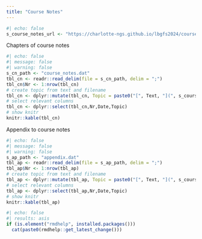 ```yaml
---
title: "Course Notes"
---
```


```r
#| echo: false
s_course_notes_url <- "https://charlotte-ngs.github.io/lbgfs2024/course_notes/"
```


Chapters of course notes

```r
#| echo: false
#| message: false
#| warning: false
s_cn_path <- "course_notes.dat"
tbl_cn <- readr::read_delim(file = s_cn_path, delim = ";")
tbl_cn$Nr <- 1:nrow(tbl_cn)
# create topic from text and filename
tbl_cn <- dplyr::mutate(tbl_cn, Topic = paste0("[", Text, "](", s_course_notes_url, Filename,")"))
# select relevant columns
tbl_cn <- dplyr::select(tbl_cn,Nr,Date,Topic)
# show knitr
knitr::kable(tbl_cn)
```


Appendix to course notes

```r
#| echo: false
#| message: false
#| warning: false
s_ap_path <- "appendix.dat"
tbl_ap <- readr::read_delim(file = s_ap_path, delim = ";")
tbl_ap$Nr <- 1:nrow(tbl_ap)
# create topic from text and filename
tbl_ap <- dplyr::mutate(tbl_ap, Topic = paste0("[", Text, "](", s_course_notes_url, Filename,")"))
# select relevant columns
tbl_ap <- dplyr::select(tbl_ap,Nr,Date,Topic)
# show knitr
knitr::kable(tbl_ap)

```



```r
#| echo: false
#| results: asis
if (is.element("rmdhelp", installed.packages()))
  cat(paste0(rmdhelp::get_latest_change()))
```
